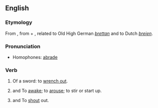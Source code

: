 ==English==
===Etymology===
From {{etyl|ang|en}} {{term|abreġdan||lang=ang}}, from {{term|a-||lang=ang}} + {{term|breġdan||lang=ang|braid, move back and forth}}, related to Old High German ''[[brettan]]'' and to Dutch ''[[breien]]''.

===Pronunciation===
* Homophones: [[abrade]]

===Verb===
{{en-verb}}
# {{transitive}} {{obsolete}} Of a sword: to [[wrench out]].
# {{intransitive}} and {{transitive}} {{obsolete}} To [[awake]]; to [[arouse]]; to stir or start up.
# {{intransitive}} and {{transitive}} {{obsolete}} To [[shout]] out.